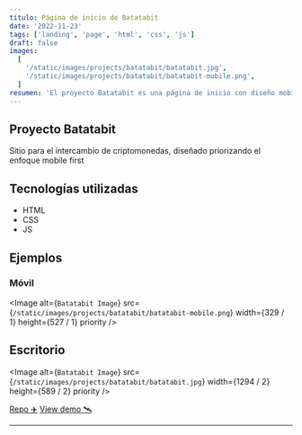 ```yaml
---
título: Página de inicio de Batatabit
date: '2022-11-23'
tags: ['landing', 'page', 'html', 'css', 'js']
draft: false
images:
  [
    '/static/images/projects/batatabit/batatabit.jpg',
    '/static/images/projects/batatabit/batatabit-mobile.png',
  ]
resumen: 'El proyecto Batatabit es una página de inicio con diseño mobile first'
---
```


## Proyecto Batatabit

Sitio para el intercambio de criptomonedas, diseñado priorizando el enfoque mobile first

## Tecnologías utilizadas

- HTML
- CSS
- JS

## Ejemplos

### Móvil

<Image
  alt={`Batatabit Image`}
  src={`/static/images/projects/batatabit/batatabit-mobile.png`}
  width={329 / 1}
  height={527 / 1}
  priority
/>

## Escritorio

<Image
  alt={`Batatabit Image`}
  src={`/static/images/projects/batatabit/batatabit.jpg`}
  width={1294 / 2}
  height={589 / 2}
  priority
/>

[Repo ✈️](https://github.com/robert-ds/Batatabit)
[View demo 🛰](https://robert-ds.github.io/Batatabit/)

---

